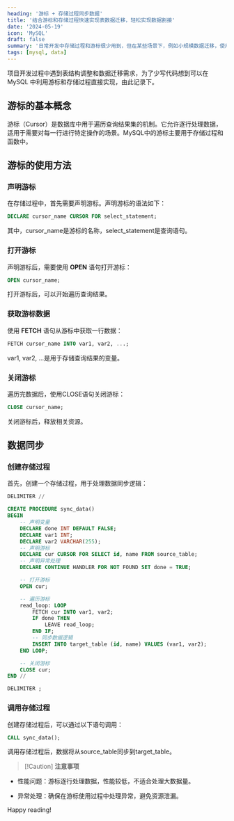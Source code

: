 ```yaml
---
heading: '游标 + 存储过程同步数据'
title: '结合游标和存储过程快速实现表数据迁移，轻松实现数据割接'
date: '2024-05-19'
icon: 'MySQL'
draft: false
summary: '日常开发中存储过程和游标很少用到，但在某些场景下，例如小规模数据迁移，使用该方式能够以简洁高效的方式满足需求。'
tags: [mysql, data]
---
```


项目开发过程中遇到表结构调整和数据迁移需求，为了少写代码想到可以在 MySQL 中利用游标和存储过程直接实现，由此记录下。

## 游标的基本概念

游标（Cursor）是数据库中用于遍历查询结果集的机制。它允许逐行处理数据，适用于需要对每一行进行特定操作的场景。MySQL中的游标主要用于存储过程和函数中。

## 游标的使用方法

### 声明游标

在存储过程中，首先需要声明游标。声明游标的语法如下：

```sql
DECLARE cursor_name CURSOR FOR select_statement;
```

其中，cursor_name是游标的名称，select_statement是查询语句。

### 打开游标

声明游标后，需要使用 **OPEN** 语句打开游标：

```sql
OPEN cursor_name;
```

打开游标后，可以开始遍历查询结果。

### 获取游标数据

使用 **FETCH** 语句从游标中获取一行数据：

```sql
FETCH cursor_name INTO var1, var2, ...;
```

var1, var2, ...是用于存储查询结果的变量。

### 关闭游标

遍历完数据后，使用CLOSE语句关闭游标：

```sql
CLOSE cursor_name;
```

关闭游标后，释放相关资源。

## 数据同步

### 创建存储过程

首先，创建一个存储过程，用于处理数据同步逻辑：

```sql
DELIMITER //

CREATE PROCEDURE sync_data()
BEGIN
    -- 声明变量
    DECLARE done INT DEFAULT FALSE;
    DECLARE var1 INT;
    DECLARE var2 VARCHAR(255);
    -- 声明游标
    DECLARE cur CURSOR FOR SELECT id, name FROM source_table;
    -- 声明异常处理
    DECLARE CONTINUE HANDLER FOR NOT FOUND SET done = TRUE;

    -- 打开游标
    OPEN cur;

    -- 遍历游标
    read_loop: LOOP
        FETCH cur INTO var1, var2;
        IF done THEN
            LEAVE read_loop;
        END IF;
        -- 同步数据逻辑
        INSERT INTO target_table (id, name) VALUES (var1, var2);
    END LOOP;

    -- 关闭游标
    CLOSE cur;
END //

DELIMITER ;
```

### 调用存储过程

创建存储过程后，可以通过以下语句调用：

```sql
CALL sync_data();
```

调用存储过程后，数据将从source_table同步到target_table。

> [!Caution] **注意事项**

- 性能问题：游标逐行处理数据，性能较低，不适合处理大数据量。

- 异常处理：确保在游标使用过程中处理异常，避免资源泄漏。

Happy reading! <Twemoji emoji="clinking-beer-mugs" />
